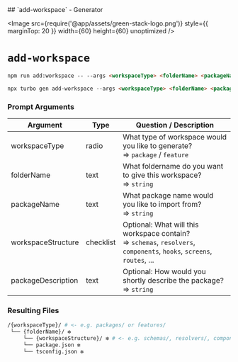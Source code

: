 
<TitleWrapper>
    ## `add-workspace` - Generator
</TitleWrapper>

<Image
    src={require('@app/assets/green-stack-logo.png')}
    style={{ marginTop: 20 }}
    width={60}
    height={60}
    unoptimized
/>

# `add-workspace`

```md copy
npm run add:workspace -- --args <workspaceType> <folderName> <packageName> <workspaceStructure> <packageDescription>
```

```md copy
npx turbo gen add-workspace --args <workspaceType> <folderName> <packageName> <workspaceStructure> <packageDescription>
```

<FileTree>
  <FileTree.Folder name="packages" defaultOpen>
    <FileTree.Folder name="@green-stack-core" defaultOpen>
      <FileTree.Folder name="generators" defaultOpen>
        <FileTree.File name="add-workspace.ts" />
      </FileTree.Folder>
    </FileTree.Folder>
  </FileTree.Folder>
</FileTree>

<div className="h-8" />

### Prompt Arguments

| Argument           | Type      | Question / Description                                                                                                           |
|--------------------|-----------|----------------------------------------------------------------------------------------------------------------------------------|
| workspaceType      | radio     | What type of workspace would you like to generate? <br/>=> `package` / `feature`                                                 |
| folderName         | text      | What foldername do you want to give this workspace? <br/>=> `string`                                                             |
| packageName        | text      | What package name would you like to import from? <br/>=> `string`                                                                |
| workspaceStructure | checklist | Optional: What will this workspace contain? <br/>=> `schemas`, `resolvers`, `components`, `hooks`, `screens`, `routes`, ...      |
| packageDescription | text      | Optional: How would you shortly describe the package? <br/>=> `string`                                                           |

<div className="h-8" />

### Resulting Files

```bash
/{workspaceType}/ # <- e.g. packages/ or features/
 └── {folderName}/ ❇️
     └── {workspaceStructure}/ ❇️ # <- e.g. schemas/, resolvers/, components/, ...
     └── package.json ❇️
     └── tsconfig.json ❇️
```

<div className="h-8" />

